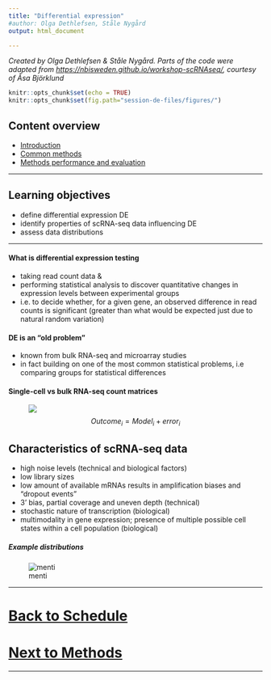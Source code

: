 ```yaml
---
title: "Differential expression"
#author: Olga Dethlefsen, Ståle Nygård 
output: html_document

---
```

_Created by Olga Dethlefsen & Ståle Nygård. Parts of the code were adapted from [https://nbisweden.github.io/workshop-scRNAseq/](https://nbisweden.github.io/workshop-scRNAseq/), courtesy of Åsa Björklund_


```r
knitr::opts_chunk$set(echo = TRUE)
knitr::opts_chunk$set(fig.path="session-de-files/figures/")
```

## Content overview
- [Introduction](session-de.html) 
- [Common methods](session-de-methods.html) 
- [Methods performance and evaluation](session-de-methods-evaluation.html) 


--------

## Learning objectives
- define differential expression DE
- identify properties of scRNA-seq data influencing DE
- assess data distributions

-------



#### What is differential expression testing
- taking read count data &
- performing statistical analysis to discover quantitative changes in expression levels between experimental groups 
- i.e. to decide whether, for a given gene, an observed difference in read counts is significant (greater than what would be expected just due to natural random variation)

#### DE is an "old problem"
- known from bulk RNA-seq and microarray studies
- in fact building on one of the most common statistical problems, i.e comparing groups for statistical differences

#### Single-cell vs bulk RNA-seq count matrices
<figure>
<!-- <img src="session-de-files/images/single-cell-vs-bulk.pdf" width="400" height="400"> -->
<img src="session-de-files/images/single-cell-vs-bulk.pdf">
<figcaption>$$Outcome_i=Model_i+error_i$$</figcaption>
</figure>

## Characteristics of scRNA-seq data
- high noise levels (technical and biological factors)
- low library sizes
- low amount of available mRNAs results in amplification biases and "dropout events"
- 3' bias, partial coverage and uneven depth (technical)
- stochastic nature of transcription (biological)
- multimodality in gene expression; presence of multiple possible cell states within a cell population (biological)

##### Example distributions
![menti](session-de-files/images/intro-distributions.png)

<!-- ## Live-coding -->
<!-- _Idea: add a small example of looking at the data, distributions, number of zeros, boxplots comparisons of selected genes_ -->


---------

# [Back to Schedule](../schedule.md)
# [Next to Methods](session-de-methods.html)

---------







